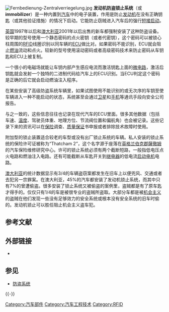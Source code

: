 {{Unreferenced|time=2017-01-17T14:13:43+00:00}}
[[File:Fernbedienung-Zentralverriegelung.jpg|thumb]]
'''发动机防盗锁止系统'''（{{lang-en|'''immobiliser'''}}或'''immobilizer'''）是一种内置到[[汽车|汽车]]中的电子装置，作用是防止[[发动机|发动机]]在没有正确钥匙（或其他验证措施）的情况下启动。它能防止窃贼进入汽车后的强行[[短接启动|短接启动]]。

[[英国|英国]]1997年以后和[[澳大利亚|澳大利亚]]2001年以后出售的新车都强制安装了这种防盗设备。较早期的型号使用一个静态密码的点火密钥（或者代密钥），这个密码可以被锁心柱周围的[[RFID|RFID]]线圈识别以同车辆的[[发动机控制器|ECU]]做比对。如果密码不能识别，ECU就会阻止[[燃油|燃油]]流动和点火。较新的型号使用滚动密码或者高级密码技术来防止密码从车钥匙和ECU上被复制。

一个很小的电磁场就能让车钥内部产生感应电流而激活钥匙上面的[[集成电路|微电路]]，激活后钥匙就会发射一个独特的二进制代码给汽车上的ECU识别。当ECU判定这个密码是正确的后它就会启动燃油注入程序。

在某些安装了高级防盗系统车辆里，如果试图使用不能识别的或无次序的车钥至使车辆进入一种不能启动的状态，系统甚至会通过[[卫星|卫星]]和[[手机|手机]]等通讯手段向安全公司报告。 

与之一致的，这些信息往往也记录在现代汽车的ECU里面。很多其他数据（包括车速、[[温度|温度]]、驾驶员体重、地理方位、节流阀位置和偏航角）也会被记录。这些记录下来的资讯可以在[[保险|保险]]调查、[[质量保证|质量保证]]书申报或者排除技术故障时使用。

附加型的锁止装置适合较老的车型或没有出厂锁止系统的车辆。私人安装的锁止系统的保险许可证被称为“Thatcham 2”，这个名字源于座落在[[英格兰|英格兰]][[伯克郡|伯克郡]][[薩徹姆|薩徹姆]]的汽车保险维修研究中心。许可的锁止系统必须有两个截断短路，一般指低电压点火电路和燃油注入电路。还有可能截断从车匙开关到[[继电器|继电器]]的低电流[[启动电机|启动电机]]电路。

[[澳大利亚|澳大利亚]]的统计数据显示有3/4的车辆盗窃案都发生在旧车上以便兜风、交通或者去犯另一宗罪案。在澳大利亚，45%的汽车都安装了发动机锁止系统，而其中只有7%的曾遭偷盗。很多安装了锁止系统又被偷盗的案例里，盗贼都是有了原车匙才得手的。仅仅只有1/4的车是被很专业的盗贼所盗取。大部分车都是被[[机会主义|机会主义]]的盗贼在他们发现一些没有足够效力的安全系统或根本没有安全系统的旧车时偷的。发动机锁止可以胜任阻止机会主义盗车犯。

== 参考文献 ==
{{Reflist}}

== 外部链接 ==
* {{Wiktionary-inline}}

== 参见 ==
* [[防盗系统|防盗系统]]

{{-}}
{{汽車內裝配件|collapsed}}

[[Category:汽车部件|Category:汽车部件]]
[[Category:汽车工程技术|Category:汽车工程技术]]
[[Category:RFID|Category:RFID]]